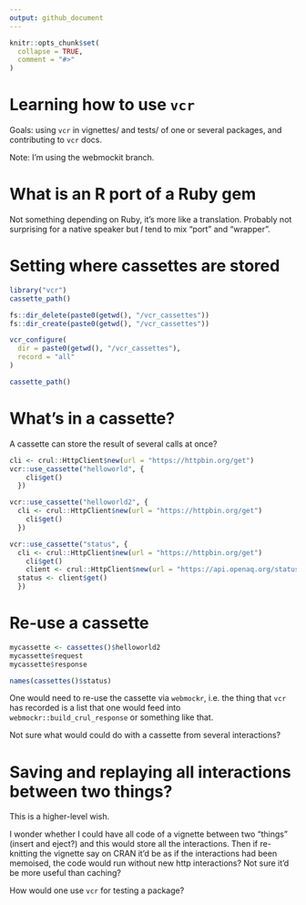 ```yaml
---
output: github_document
---
```


<!-- README.md is generated from README.Rmd. Please edit that file -->

```r
knitr::opts_chunk$set(
  collapse = TRUE,
  comment = "#>"
)
```
Learning how to use `vcr`
==========================

Goals: using `vcr` in vignettes/ and tests/ of one or several packages,
and contributing to `vcr` docs.

Note: I'm using the webmockit branch.

# What is an R port of a Ruby gem

Not something depending on Ruby, it's more like a translation. Probably not surprising for a native speaker but _I_ tend to mix "port" and "wrapper".

# Setting where cassettes are stored

```r
library("vcr")
cassette_path() 

fs::dir_delete(paste0(getwd(), "/vcr_cassettes"))
fs::dir_create(paste0(getwd(), "/vcr_cassettes"))

vcr_configure(
  dir = paste0(getwd(), "/vcr_cassettes"),
  record = "all"
)

cassette_path()
```

# What's in a cassette?

A cassette can store the result of several calls at once?


```r
cli <- crul::HttpClient$new(url = "https://httpbin.org/get")
vcr::use_cassette("helloworld", {
    cli$get()
  })
```

```r
vcr::use_cassette("helloworld2", {
  cli <- crul::HttpClient$new(url = "https://httpbin.org/get")
    cli$get()
  })

```

```r
vcr::use_cassette("status", {
  cli <- crul::HttpClient$new(url = "https://httpbin.org/get")
    cli$get()
    client <- crul::HttpClient$new(url = "https://api.openaq.org/status")
  status <- client$get()
  })

```

# Re-use a cassette

```r
mycassette <- cassettes()$helloworld2
mycassette$request
mycassette$response

names(cassettes()$status)
```

One would need to re-use the cassette via `webmockr`, i.e. the thing that `vcr` has recorded is a list that one would feed into `webmockr::build_crul_response` or something like that.

Not sure what would could do with a cassette from several interactions?

# Saving and replaying all interactions between two things?

This is a higher-level wish. 

I wonder whether I could have all code of a vignette between two "things" (insert and eject?) and this would store all the interactions. Then if re-knitting the vignette say on CRAN it'd be as if the interactions had been memoised, the code would run without new http interactions? Not sure it'd be more useful than caching?

How would one use `vcr` for testing a package?
